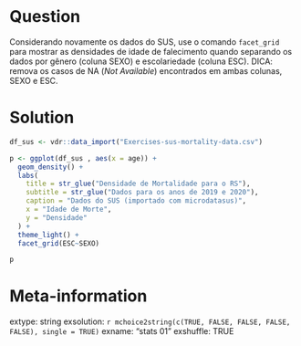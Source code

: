 ```r

```

Question
========

Considerando novamente os dados do SUS, use o comando `facet_grid` para mostrar as densidades de idade de falecimento quando separando os dados por gênero (coluna SEXO) e escolariedade (coluna ESC). DICA: remova os casos de NA (_Not Available_) encontrados em ambas colunas, SEXO e ESC.


Solution
================

```r
df_sus <- vdr::data_import("Exercises-sus-mortality-data.csv")

p <- ggplot(df_sus , aes(x = age)) + 
  geom_density() + 
  labs(
    title = str_glue("Densidade de Mortalidade para o RS"),
    subtitle = str_glue("Dados para os anos de 2019 e 2020"),
    caption = "Dados do SUS (importado com microdatasus)",
    x = "Idade de Morte",
    y = "Densidade"
  ) + 
  theme_light() + 
  facet_grid(ESC~SEXO)

p
```



Meta-information
================
extype: string
exsolution: `r mchoice2string(c(TRUE, FALSE, FALSE, FALSE, FALSE), single = TRUE)`
exname: "stats 01"
exshuffle: TRUE

